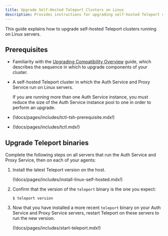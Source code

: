 ```yaml
---
title: Upgrade Self-Hosted Teleport Clusters on Linux
description: Provides instructions for upgrading self-hosted Teleport clusters that run on Linux servers. 
---
```


This guide explains how to upgrade self-hosted Teleport clusters running on
Linux servers.

## Prerequisites

- Familiarity with the [Upgrading Compatibility Overview](./overview.mdx) guide,
  which describes the sequence in which to upgrade components of your cluster.

- A self-hosted Teleport cluster in which the Auth Service and Proxy Service run
  on Linux servers.

  If you are running more than one Auth Service instance, you must reduce the
  size of the Auth Service instance pool to one in order to perform an upgrade.

- (!docs/pages/includes/tctl-tsh-prerequisite.mdx!)

- (!docs/pages/includes/tctl.mdx!)

## Upgrade Teleport binaries

Complete the following steps on all servers that run the Auth Service and Proxy
Service, then on each of your agents:

1. Install the latest Teleport version on the host.

   (!docs/pages/includes/install-linux-self-hosted.mdx!)

1. Confirm that the version of the `teleport` binary is the one you expect:

   ```code
   $ teleport version
   ```

1. Now that you have installed a more recent `teleport` binary on your Auth
   Service and Proxy Service servers, restart Teleport on these servers to run
   the new version.

   (!docs/pages/includes/start-teleport.mdx!)
